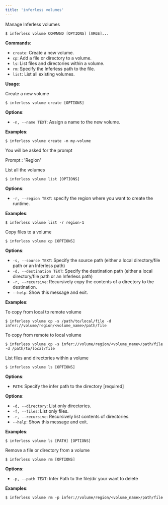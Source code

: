 ```yaml
---
title: 'inferless volumes'
---
```


Manage Inferless volumes

```console
$ inferless volume COMMAND [OPTIONS] [ARGS]...
```

**Commands**:

- `create`: Create a new volume.
- `cp`: Add a file or directory to a volume.
- `ls`: List files and directories within a volume.
- `rm`: Specify the Inferless path to the file.
- `list`: List all existing volumes.

**Usage**:

Create a new volume

```console
$ inferless volume create [OPTIONS]
```

**Options**:

- `-n, --name TEXT`: Assign a name to the new volume.

**Examples**:

```console
$ inferless volume create -n my-volume
```

You will be asked for the prompt

Prompt : 'Region'

List all the volumes

```console
$ inferless volume list [OPTIONS]
```

**Options**:

- `-r, --region TEXT`: specify the region where you want to create the runtime.

**Examples**:

```console
$ inferless volume list -r region-1
```

Copy files to a volume

```console
$ inferless volume cp [OPTIONS]
```

**Options**:

- `-s, --source TEXT`: Specify the source path (either a local directory/file path or an Inferless path)
- `-d, --destination TEXT`: Specify the destination path (either a local directory/file path or an Inferless path)
- `-r, --recursive`: Recursively copy the contents of a directory to the destination.
- `--help`: Show this message and exit.

**Examples**:

To copy from local to remote volume

```console
$ inferless volume cp -s /path/to/local/file -d infer://volume/region/<volume_name>/path/file
```

To copy from remote to local volume

```console
$ inferless volume cp -s infer://volume/region/<volume_name>/path/file -d /path/to/local/file
```

List files and directories within a volume

```console
$ inferless volume ls [OPTIONS]
```

**Options**:

- `PATH`: Specify the infer path to the directory [required]

**Options**:

- `-d, --directory`: List only directories.
- `-f, --files`: List only files.
- `-r, --recursive`: Recursively list contents of directories.
- `--help`: Show this message and exit.

**Examples**:

```console
$ inferless volume ls [PATH] [OPTIONS]
```

Remove a file or directory from a volume

```console
$ inferless volume rm [OPTIONS]
```

**Options**:

- `-p, --path TEXT`: Infer Path to the file/dir your want to delete

**Examples**:

```console
$ inferless volume rm -p infer://volume/region/<volume_name>/path/file
```

